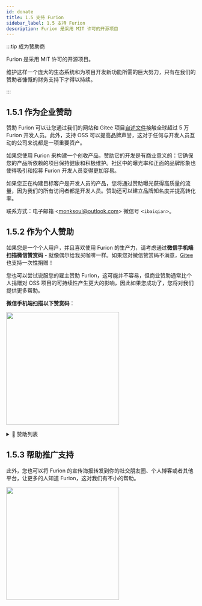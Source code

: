 ```yaml
---
id: donate
title: 1.5 支持 Furion
sidebar_label: 1.5 支持 Furion
description: Furion 是采用 MIT 许可的开源项目
---
```



:::tip 成为赞助商

Furion 是采用 MIT 许可的开源项目。

维护这样一个庞大的生态系统和为项目开发新功能所需的巨大努力，只有在我们的赞助者慷慨的财务支持下才得以持续。

:::

## 1.5.1 作为企业赞助

赞助 Furion 可以让您通过我们的网站和 Gitee 项目[自述文件](https://gitee.com/dotnetchina/Furion)接触全球超过 5 万 Furion 开发人员。此外，支持 OSS 可以提高品牌声誉，这对于任何与开发人员互动的公司来说都是一项重要资产。

如果您使用 Furion 来构建一个创收产品，赞助它的开发是有商业意义的：它确保您的产品所依赖的项目保持健康和积极维护。社区中的曝光率和正面的品牌形象也使得吸引和招募 Furion 开发人员变得更加容易。

如果您正在构建目标客户是开发人员的产品，您将通过赞助曝光获得高质量的流量，因为我们的所有访问者都是开发人员。赞助还可以建立品牌知名度并提高转化率。

联系方式：电子邮箱 \<<a href="mailto:monksoul@outlook.com" title="monksoul@outlook.com">monksoul@outlook.com</a>> 微信号 \<`ibaiqian`>。

## 1.5.2 作为个人赞助

如果您是一个个人用户，并且喜欢使用 Furion 的生产力，请考虑通过**微信手机端扫描微信赞赏码** - 就像偶尔给我买咖啡一样。如果您对微信赞赏码不满意，[Gitee](https://gitee.com/dotnetchina/Furion) 也支持一次性捐赠！

您也可以尝试说服您的雇主赞助 Furion，这可能并不容易，但商业赞助通常比个人捐赠对 OSS 项目的可持续性产生更大的影响，因此如果您成功了，您将对我们提供更多帮助。

**微信手机端扫描以下赞赏码**：

<p>
  <img src={useBaseUrl("img/support.png")} width="300" />
</p>

<details>
  <summary>💖 赞助列表</summary>
  <div>

注：排序按赞助顺序书写

| 赞助人昵称                     | 赞助金额（元）        | 附语                                                                     |
| ------------------------------ | --------------------- | ------------------------------------------------------------------------ |
| 🤴 爱吃油麦菜                  | **100**               | 感谢您的开源项目！                                                       |
| 👳‍♂️ 麦壳饼                      | **200**               | 感谢您的开源项目！                                                       |
| 👨 Sun                         | **100**               | 感谢您的开源项目！                                                       |
| 👶 d617617                     | **20**                | 感谢您的开源项目！                                                       |
| 👦 Diqiguoji008                | **16.66**             | 见贤思齐                                                                 |
| 👲 nodyang                     | **100**               | 感谢您的开源项目！                                                       |
| 👳‍♀️ mictxd                      | **100**               | 吹过的牛都实现。                                                         |
| 🧓 欧流全                      | **10**                | 希望将来超越 Spring                                                      |
| 👨‍⚕️ lionkon                     | **10**                | ...看了框架感觉拿来学习是很不错的...                                     |
| 😤 好人！                      | **10**                | Nice 的小僧，我们的 dotnetchina 马上火起来了                             |
| 😮 木木 Woody                  | **10**                | 感谢您的开源项目！                                                       |
| 😚 Joker Hou                   | **QQ 超级会员一个月** |                                                                          |
| 🤠 ccdfz                       | **QQ 专属红包 199**   |                                                                          |
| 🌝 天夫李总                    | **支付宝 6666**       | Furion 非常有意思，持续关注                                              |
| 😝 六尘子                      | **微信红包 199**      | 公司已经使用，小小敬意                                                   |
| 🤠 ccdfz                       | **QQ 专属红包 200**   | 赞助一根内存条                                                           |
| 🤑 邓亮灯                      | **28.88**             | 感谢您的开源项目！                                                       |
| 😬 天道酬勤                    | **微信二维码 188**    | 小小心意                                                                 |
| 🥰 却月居士                    | **QQ 专属红包 100**   | 恭喜发财                                                                 |
| 🤩 鲁旭                        | **100**               | 感谢您的开源项目！                                                       |
| 😬 散客行                      | **微信二维码 666**    | 终于找到一个不错的框架                                                   |
| 😌 本心                        | **100**               | 项目功能很强大                                                           |
| 🙆‍♂️ 毕业生                      | **100**               | 请你喝杯咖啡                                                             |
| 🦹‍♀️ 猪鼻子                      | **微信二维码 668**    | 好                                                                       |
| 🧟‍♂️ 明年·今日                   | **200**               | 使用的框架里最爽的，最理想的！加油                                       |
| 👨‍🎓 过去的过去                  | **50**                | 感谢您的开源项目！                                                       |
| 👨‍🔧 万里兮                      | **100**               | 新公司的第一个项目从 Furion 开始                                         |
| 👴 Muphalem                    | **20**                | 很热心很亲切的开发者，加油！                                             |
| 💂‍♂️ 吃锅巴的码农                | **微信二维码 500**    | 就冲你的文档写得好！                                                     |
| 🤴 三重罗生门                  | **微信红包 200**      | 下次烤鱼你请！                                                           |
| 🤵 李涛                        | **10**                | 加油，我们看到了 dotnet 美好的明天 :)                                    |
| 😂 !@#$%^&                     | **QQ 专属红包 100**   | 刚接触 furion，文档真棒                                                  |
| 😵 李斌                        | **20**                | 看到一个不错的框架，学习学习，感谢作者的无私奉献                         |
| 😞 逞强                        | **QQ 专属红包 20**    | 恭喜发财                                                                 |
| 🤒 顾锦松                      | **QQ 专属红包 200**   | 期待文档完成时候                                                         |
| 🧟‍♀️ 哈哈                        | **微信赞赏码 1000**   | 点赞作者！                                                               |
| 🍍 Z                           | **微信赞赏码 100**    | 恭喜孩子诞生，谢谢大佬                                                   |
| 🍲 海涛                        | **50**                | 恭喜                                                                     |
| 😣 h                           | **微信赞赏码 100**    | qq82683656                                                               |
| 👱‍♀️ 冷大大                      | **微信赞赏码 100**    | 加快文档和教学补充哦，另外需要钉钉群，平常不用 QQ                        |
| 👜 腾坤                        | **微信赞赏码 10**     | 感谢您的开源项目，QQ:565728589                                           |
| 🚆 文耶耶                      | **微信赞赏码 10**     | 很棒                                                                     |
| 🎟 Cynthiax                     | **微信转账 5000**     | 一路看着过来，小小心意                                                   |
| 🥴 一花一世界                  | **微信赞赏码 10**     | 感谢开源，感谢持续更新                                                   |
| 🥪 。                          | **微信赞赏码 2**      | 感谢                                                                     |
| 🎄                             | **微信赞赏码 20**     | 感谢你的开源项目                                                         |
| 🍖 班卓                        | **微信赞赏码 9.9**    | 新年快乐                                                                 |
| 🥖 雨天裸奔的猫                | **微信赞赏码 10**     | 加油！好东西，期待更多新特性                                             |
| 🍖 班卓                        | **微信赞赏码 9.9**    | 加个鸡腿                                                                 |
| 🍘 Egota Tiya                  | **微信赞赏码 6.66**   | 真的不错，准备使用这个框架                                               |
| 🤩 李氏天下                    | **微信赞赏码 200**    | 坚持下去                                                                 |
| 🎗 Trube                        | **微信赞赏码 200**    | 感恩                                                                     |
| 🧦 不长胡子的毛                | **微信赞赏码 100**    | Fur                                                                      |
| 👓 醉酒码农                    | **微信赞赏码 1000**   | 单次只能赞助 200，捐赠 5 次，支持 Furion                                 |
| 😢 XIUXIN                      | **微信赞赏码 20**     | 谢大佬，春天里的第一杯奶茶                                               |
| 👩‍🦳 吴鹏                        | **微信赞赏码 100**    | 感谢这么好的框架和文档                                                   |
| 🧔 Symmmee                     | **QQ 专属红包 20**    | 太牛了                                                                   |
| 🤴 隐居~~~                     | **QQ 专属红包 100**   | 支持一下吧                                                               |
| 👵 饭粥                        | **微信赞赏码 66**     | 6666666666                                                               |
| 🎭 Free                        | **微信赞赏码 20**     | 感谢开源。比较敬业的架构师，支持一下                                     |
| 👑 时不待我                    | **微信赞赏码 50**     | 请你喝咖啡                                                               |
| 😋 Eway5                       | **微信赞赏码 99**     | 找 abp 搜到 Furion 的，没想到国内有这么优秀的贡献者                      |
| 🍛 吃瓜青蛙                    | **微信赞赏码 100**    | 加油，点赞                                                               |
| 👩‍🎤 陈启表                      | **微信赞赏码 100**    | 敬佩开源，希望能成为未来.NET 项目框架之星！！                            |
| 👨‍🔧 sunshuaize                  | **100**               | 感谢您的开源项目！                                                       |
| 🚍 淘小涛                      | **10**                | 略尽绵薄之力，加油~大家                                                  |
| 🍖 常松                        | **微信赞赏码 100**    | 开源不易，感谢您的开源                                                   |
| 🍙 种一抹馨香                  | **微信赞赏码 50**     | 每次犯低级错误问你，都很耐心解答                                         |
| 😐 Ray                         | **微信赞赏码 8.88**   | ray@wwads.cn 求合作                                                      |
| 😁 王歆                        | **微信赞赏码 10**     | 略表心意，希望你的教程早些出来                                           |
| 🧶 Mark                        | **微信赞赏码 166**    |                                                                          |
| 🎡 顾龙飞                      | **10**                | 感谢你的开源项目                                                         |
| 🎏 石头                        | **微信赞赏码 20**     | 加油，给力                                                               |
| 😣 慢慢                        | **微信赞赏码 100**    | 学习学习，挺好的架构                                                     |
| 🎊 Minhoz                      | **微信赞赏码 8**      | Furion 必火，大势所趋                                                    |
| 🏹 瓯印软件                    | **88.88**             | 感谢你的开源项目                                                         |
| 🤩 独、特                      | **10**                | 希望越来越好                                                             |
| 🧵                             | **微信赞赏码 20**     |                                                                          |
| 👸 李孟良                      | **微信赞赏码 100**    | 支持开源，感谢付出                                                       |
| 🥰 易旭锋                      | **微信赞赏码 50**     |                                                                          |
| 😆 liupan                      | **微信赞赏码 200**    |                                                                          |
| 😏 君临天下                    | **微信赞赏码 20**     |                                                                          |
| 🎉 海绵                        | **微信赞赏码 100**    | 大佬加油                                                                 |
| 🎊 好名字                      | **微信赞赏码 10**     | 希望尽快使用上 Furion 全家桶                                             |
| 🤗 A.LO                        | **微信赞赏码 100**    | wash 3rd foot only                                                       |
| 🤣 朱鹏程                      | **微信赞赏码 50**     | 午夜小精灵                                                               |
| 😉 空问                        | **微信赞赏码 50**     | 加油，感谢！                                                             |
| 😃 某人                        | **微信赞赏码 50**     | 大佬，喝阔落                                                             |
| 😃 june                        | **微信赞赏码 10**     | june-WHQ                                                                 |
| 😃 A.Mr 厘米                   | **微信赞赏码 101**    | 加油！                                                                   |
| 😃 大漠胡杨                    | **微信赞赏码 50**     | 再接再厉                                                                 |
| 😃 Anybody                     | **微信赞赏码 1000**   | 坚持下去                                                                 |
| 😃 听风                        | **微信赞赏码 200**    |                                                                          |
| 🌝 dZhang Davil                | **支付宝 10000**      | great project.                                                           |
| 🌝 aifie                       | **50**                | YYDS，佩服，感谢您的开源项目！                                           |
| 🌝 🎄++                        | **微信赞赏码 10**     | 正在学习中，大佬加油！                                                   |
| 🌝 无服务                      | **微信赞赏码 20**     | 感谢你的开源项目                                                         |
| 🌝 铭                          | **微信赞赏码 10**     |                                                                          |
| 🌝 生旦净末丑                  | **微信赞赏码 200**    | 加油，666                                                                |
| 🌝 Mog                         | **微信赞赏码 50**     | 挺好用的                                                                 |
| 🌝 其实 °                      | **微信赞赏码 20**     | 事件总线太好用了                                                         |
| 🌝 SU                          | **微信赞赏码 10**     | 功能强度大，持续关注                                                     |
| 🌝                             | **微信赞赏码 100**    | 项目挺好！                                                               |
| 🌝 M                           | **微信赞赏码 10**     | 希望国货崛起                                                             |
| 🌝 EE                          | **微信赞赏码 20**     | 感谢那么棒的项目                                                         |
| 🌝 陈春胜                      | **微信赞赏码 20**     | 浪里星辰                                                                 |
| 🌝 whd                         | **微信赞赏码 200**    | 支持                                                                     |
| 🌝 Dong                        | **微信赞赏码 20**     | 感谢开源，聊表心意！                                                     |
| 🌝 琳琅水月                    | **微信赞赏码 100**    | 非常棒。省时省力。持续关注！                                             |
| 🌝 种花家村长                  | **微信赞赏码 20**     | 希望事件总线优化一下性能                                                 |
| 🌝 刘强                        | **微信赞赏码 200**    | 感谢开源！期待更好的未来！                                               |
| 🌝 刘强                        | **微信转账 1000**     | 请兄弟们吃顿饭                                                           |
| 🌝 芝麻芯                      | **微信赞赏码 100**    | 初学者，感谢让我们能专注于业务                                           |
| 🌝 june                        | **微信赞赏码 10**     | june-WHQ                                                                 |
| 🌝 jamie                       | **微信赞赏码 10**     | 感谢无私奉献，收获满满                                                   |
| 🌝 君子兰                      | **微信赞赏码 20**     | NET 开发者加油~                                                          |
| 🌝 王雾                        | **微信赞赏码 20**     | 希望 Furion 越来越好                                                     |
| 🌝 李孟良                      | **微信赞赏码 100**    | Furion 越来越好 赞                                                       |
| 🌝 黄                          | **微信赞赏码 100**    | 感谢你的开源项目                                                         |
| 🌝 HOMING_HNLY                 | **微信赞赏码 10**     | 感谢开源，敬佩持之以恒的更新！                                           |
| 🌝 Xukaige                     | **微信赞赏码 5**      | 钱虽少，一片心意，加油                                                   |
| 🌝 快乐的小帅哥                | **微信赞赏码 20**     | 支持一下，基础功能不错，节省开发时间                                     |
| 🌝 TR                          | **微信赞赏码 10**     | 很赞，小小的支持一下开源上项目！                                         |
| 🚍 wangshiqiao125              | **10**                | 感谢您的开源项目！                                                       |
| 🚍 Xukaige                     | **微信赞赏码 5**      | 钱虽少，一片心意，加油。                                                 |
| 🚍 Coder_Army                  | **50**                | 感谢您的开源项目！和尚辛苦啦                                             |
| 🚍 fujin                       | **微信赞赏码 166.66** | 感谢开源。                                                               |
| 🚍 木三科技-软件开发           | **微信赞赏码 66.66**  | Furion 很强大，公司已开始使用，感谢开源。                                |
| 🚍 dd                          | **微信赞赏码 50**     | 感谢您的开源项目!                                                        |
| 🚍 chenYuAn                    | **微信赞赏码 10**     | 感谢您的开源项目！                                                       |
| 🚍 keni                        | **微信赞赏码 20**     | 很棒，要是有纯英文版的更容易推广                                         |
| 🚍 Talk is cheap               | **微信赞赏码 30**     | 感谢大佬无私奉献，文档细致全面，乃我辈典范                               |
| 🚍 李涛                        | **微信赞赏码 20**     | 感谢您的开源项目，一直在使用                                             |
| 🚍 七色**^\_^**                | **微信赞赏码 100**    | 坚持下去，我是你的铁杆粉丝                                               |
| 🚍 鱼                          | **微信赞赏码 50**     | 桂电鱼                                                                   |
| 🚍 文林                        | **50**                | 感谢您的开源项目                                                         |
| 🚍 AndyLi                      | **微信赞赏码 100**    | 让.NET 开发更简单，更通用，更流行。                                      |
| 🚍 未来                        | **微信赞赏码 20**     | 从 20 年开始用到现在，感谢付出                                           |
| 🚍 许云                        | **微信赞赏码 100**    | 我还没有开始用，不管行不行，先赞助一下。                                 |
| 🚍 王韩广                      | **100**               | 感谢您的开源项目，若有官方群请私信我，谢谢！                             |
| 🚍 辉                          | **微信赞赏码 50**     | 感谢                                                                     |
| 🚍 with you                    | **微信赞赏码 20**     | 感谢!                                                                    |
| 🚍 蒋状先生                    | **微信赞赏码 99**     |                                                                          |
| 🚍 江左梅郎-工作在浏览器上的人 | **微信赞赏码 10**     | 谢谢，公司做项目里用到了这个框架                                         |
| 🚍 Bai Jianlong                | **微信赞赏码 20**     |                                                                          |
| 🚍 写意                        | **微信赞赏码 100**    | 很好的框架，文档丰富                                                     |
| 🚍                             | **微信赞赏码 10**     | 我打不开 app 下载链接                                                    |
| 🚍 木偶                        | **微信赞赏码 100**    | 偶然看到，个人开源，实属不易 👍！加油！                                  |
| 🚍 九九八十二                  | **微信赞赏码 99**     | 加油                                                                     |
| 🚍 !                           | **微信赞赏码 50**     | 给大佬上水                                                               |
| 🚍 with you                    | **微信赞赏码 20**     | 谢谢大佬                                                                 |
| 🚍 我口说我心                  | **微信赞赏码 50**     | 希望好的框架能一直持续下去                                               |
| 🚍 Coder                       | **微信赞赏码 100**    | 感谢大佬记得我！真心祝福你更好                                           |
| 🚍 小何                        | **微信赞赏码 20**     | 非常好的框架，帮大忙了                                                   |
| 🚍 哆哆                        | **微信赞赏码 100**    | 大佬的技术数一数二，大佬的精神万中无一                                   |
| 🚍 易留洋                      | **微信赞赏码 30**     | 加油 开源不易                                                            |
| 🚍 talent-tan                  | **500**               | 祝陈总的 Furion 越来越好！                                               |
| 🚍 千金万码                    | **2**                 | 感谢您的开源项目，希望你继续加油，我只是一个学生，贡献出我的一份绵薄之力 |
| 🚍 helf                        | **微信赞赏码 1**      |                                                                          |
| 🚍 yanqi                       | **微信赞赏码 20**     | 感谢开源                                                                 |
| 🚍 蒋状先生                    | **微信赞赏码 66**     |                                                                          |
| 🚍 天下无双                    | **微信赞赏码 20**     | 感谢你的无私奉献，请你喝奶茶                                             |
| 🚍 脚.icon                     | **微信赞赏码 50**     | 感谢您的开源项目，谢谢！                                                 |
| 🚍                             | **微信赞赏码 18.88**  | 不做白嫖党。不多买杯奶茶解渴                                             |
| 🚍 兰亭方叙                    | **微信赞赏码 20**     | 感谢开源，一杯奶茶奉上                                                   |
| 🚍 Mog                         | **微信赞赏码 50**     | good                                                                     |
| 🚍 發                          | **微信赞赏码 1**      | furion!                                                                  |
| 🚍 海纳百川                    | **微信赞赏码 20**     | 加油(●'◡'●)                                                              |
| 🚍 鹿                          | **微信赞赏码 50**     | 继续加油，请作者喝杯咖啡                                                 |
| 🚍 海鸥                        | **微信赞赏码 100**    | 我是海鸥，也在中山工作                                                   |
| 🚍 asplx                       | **10**                | 感谢您的开源项目                                                         |
| 🚍                             | **微信赞赏码 20**     | 大佬喝杯咖啡                                                             |
| 🚍 null                        | **微信赞赏码 20**     |                                                                          |
| 🚍 天空                        | **微信赞赏码 200**    | 感谢开源!                                                                |
| 🚍 panda                       | **微信赞赏码 66.66**  | 喝咖啡                                                                   |
| 🚍 谭 qijiang scada            | **微信赞赏码 10**     |                                                                          |
| 🚍 国东                        | **微信赞赏码 50**     | furion yyds                                                              |
| 🚍 MonstorUncle                | **微信赞赏码 50**     | 感谢大佬,支持一下                                                        |
| 🚍 Xpovoc                      | **微信赞赏码 1**      | angelshaka                                                               |
| 🚍 晓宇                        | **微信赞赏码 66.66**  | 老大辛苦。请喝茶。                                                       |
| 🚍 刘金岩                      | **微信赞赏码 36.00**  | 加油，要不改成会员形式也行，开个知识星球                                 |
| 🚍 tiny                        | **微信赞赏码 16.66**  | 感谢您的开源项目，学到了很多！                                           |
| 🚍 一路向前                    | **微信赞赏码 50**     | 非常好用，希望您长期维护                                                 |
| 🚍 老隋                        | **微信赞赏码 50**     | 喜欢快速开发，方便加个微信                                               |
| 🚍 iknow                       | **微信赞赏码 20**     | 感谢，共勉                                                               |
| 🚍 蒋状先生                    | **微信赞赏码 66**     |                                                                          |
| 🚍 ToT                         | **微信赞赏码 10**     | 千言万语，感谢有你                                                       |
| 🚍 iknow                       | **微信赞赏码 50**     | 加油，期待 v5                                                            |
| 🚍 Pray（22 点睡觉）           | **微信赞赏码 10**     | 小僧牛逼！                                                               |
| 🚍 松鼠                        | **微信赞赏码 20**     | 恭喜 Furion v5 发版成功                                                  |
| 🚍 Vampire                     | **微信赞赏码 18**     | 大佬我爱你                                                               |
| 🚍 erwa.cn                     | **10**                | 感谢您的开源项目。                                                       |
| 🚍 沐雨乘风                    | **微信赞赏码 66**     | 感谢有你，越来越好用了。                                                 |
| 🚍 hg                          | **微信赞赏码 50**     | 文档详细，十分难得，大佬加油！                                           |
| 🚍 王华伟                      | **微信赞赏码 10**     | 加油，刚学习中                                                           |
| 🚍 roleya                      | **50**                | 略尽微博之力，希望这么优秀的项目能长期做下去                             |
| 🚍 随运而安                    | **微信赞赏码 50**     | 期待更美好的前行，加油！向你学习                                         |
| 🚍 五块四                      | **微信赞赏码 20**     | 一路向北笑嘻嘻                                                           |
| 🚍 🐮                          | **微信赞赏码 6**      | 感谢开源                                                                 |
| 🚍 清子                        | **1**                 | 感谢您的开源项目！                                                       |
| 🚍 MCYQ                        | **微信赞赏码 100**    | 一点心意，感谢和尚                                                       |
| 🚍 Hans                        | **微信赞赏码 10**     | 辛苦                                                                     |
| 🚍 。                          | **微信赞赏码 10**     |                                                                          |
| 🚍 Goon                        | **微信赞赏码 20**     | 感谢你们的付出                                                           |
| 🚍 蒋状先生                    | **微信公众号 6**      |                                                                          |
| 🚍 ThinkMore                   | **微信公众号 5**      |                                                                          |
| 🚍 Kevin                       | **微信公众号 5**      |                                                                          |
| 🚍 毅心                        | **微信赞赏码 50**     | 为这样的初心点赞，希望越来越好                                           |
| 🚍 杨                          | **微信赞赏码 100**    | 感谢您的开源项目                                                         |
| 🚍 孔乙己 YOLO                 | **微信赞赏码 6.66**   | 学习中，感谢付出                                                         |
| 🚍 CC                          | **微信公众号 20**     |                                                                          |
| 🚍 春辉                        | **微信公众号 5**      |                                                                          |
| 🚍 Uncle_Cheng                 | **支付宝 99**         |                                                                          |
| 🚍 搞围脖呢                    | **支付宝 10**         |                                                                          |
| 🚍 KillSabbath                 | **支付宝 666**        |                                                                          |
| 🚍 二根苦瓜                    | **支付宝 12.88**      |                                                                          |
| 🚍 Jeremy、                    | **支付宝 500**        |                                                                          |
| 🚍 emo 了                      | **支付宝 100**        |                                                                          |
| 🚍 暴风雨大虾                  | **微信赞赏码 100**    | 希望坚持下去                                                             |
| 🚍 技术-李工 ه٥                | **微信赞赏码 22**     | 支持                                                                     |
| 🚍 贰仟                        | **微信赞赏码 22**     | 小小心意                                                                 |
| 🚍 彼岸花落、                  | **微信赞赏码 199**    | 坚持三年不易，支持一下                                                   |
| 🚍 猫侍 c                      | **微信赞赏码 166**    | 加油                                                                     |
| 🚍 地主家也没有余粮            | **微信赞赏码 22**     | 用的是什么洗发水                                                         |
| 🚍 Hans                        | **微信赞赏码 22**     | 辛苦                                                                     |
| 🚍 花叶                        | **微信赞赏码 50**     | 感谢付出期待 v8 发动机，努力长发                                         |
| 🚍 春辉                        | **微信公众号 5**      |                                                                          |
| 🚍 宏伟                        | **微信公众号 100**    |                                                                          |
| 🚍 柏拉图永恒                  | **微信公众号 20**     |                                                                          |
| 🚍 Hans                        | **微信公众号 20**     |                                                                          |
| 🚍 rolly                       | **微信公众号 5**      |                                                                          |
| 🚍 Q1..                        | **微信公众号 20**     |                                                                          |
| 🚍 登友                        | **微信公众号 5**      |                                                                          |
| 🚍                             | **微信赞赏码 5**      | 支持                                                                     |
| 🚍 coolcalf                    | **微信赞赏码 100**    |                                                                          |

  </div>
</details>

## 1.5.3 帮助推广支持

此外，您也可以将 Furion 的宣传海报转发到你的社交朋友圈、个人博客或者其他平台，让更多的人知道 Furion，这对我们有不小的帮助。

<p>
  <img src={useBaseUrl("img/Furion_Share.png")} width="300" />
</p>
